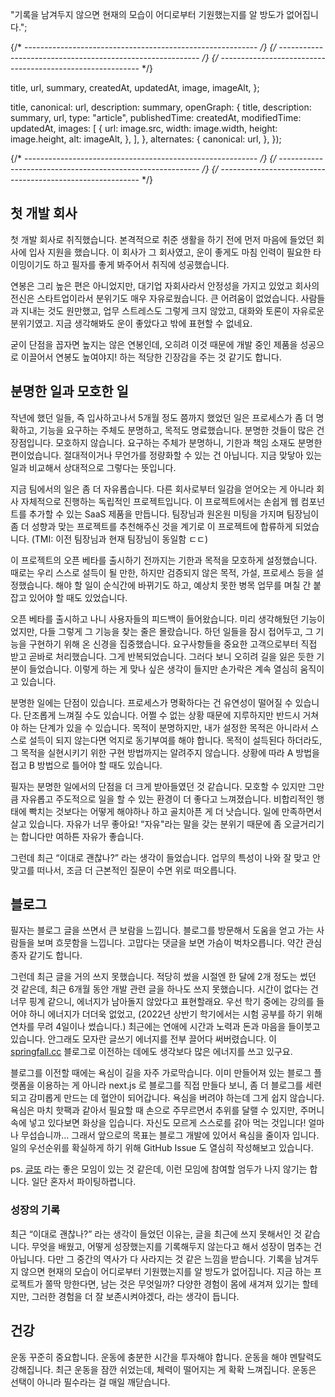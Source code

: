 
  "기록을 남겨두지 않으면 현재의 모습이 어디로부터 기원했는지를 알 방도가 없어집니다.";

{/* ---------------------------------------------------------- */}
{/* ---------------------------------------------------------- */}
{/* ---------------------------------------------------------- */}

  title,
  url,
  summary,
  createdAt,
  updatedAt,
  image,
  imageAlt,
};

  title,
  canonical: url,
  description: summary,
  openGraph: {
    title,
    description: summary,
    url,
    type: "article",
    publishedTime: createdAt,
    modifiedTime: updatedAt,
    images: [
      {
        url: image.src,
        width: image.width,
        height: image.height,
        alt: imageAlt,
      },
    ],
  },
  alternates: {
    canonical: url,
  },
});

<ArticleJsonLd
  useAppDir
  url={url}
  title={title}
  images={[image.src]}
  authorName={authorList}
  datePublished={createdAt}
  dateModified={updatedAt}
  publisherName={authorName}
  description={summary}
  isAccessibleForFree
/>

<ArticleHeader title={title} updatedAt={updatedAt} />

{/* ---------------------------------------------------------- */}
{/* ---------------------------------------------------------- */}
{/* ---------------------------------------------------------- */}

<ArticleImage img={i1} alt="사무실 모습" />

## 첫 개발 회사

첫 개발 회사로 취직했습니다. 본격적으로 취준 생활을 하기 전에 먼저 마음에 들었던 회사에 입사 지원을 했습니다. 이 회사가 그 회사였고, 운이 좋게도 마침 인력이 필요한 타이밍이기도 하고 필자를 좋게 봐주어서 취직에 성공했습니다.

연봉은 그리 높은 편은 아니었지만, 대기업 자회사라서 안정성을 가지고 있었고 회사의 전신은 스타트업이라서 분위기도 매우 자유로웠습니다. 큰 어려움이 없었습니다. 사람들과 지내는 것도 원만했고, 업무 스트레스도 그렇게 크지 않았고, 대화와 토론이 자유로운 분위기였고. 지금 생각해봐도 운이 좋았다고 밖에 표현할 수 없네요.

굳이 단점을 꼽자면 높지는 않은 연봉인데, 오히려 이것 때문에 개발 중인 제품을 성공으로 이끌어서 연봉도 높여야지! 하는 적당한 긴장감을 주는 것 같기도 합니다.

<ArticleImage img={i2} alt="붉은 벽돌 집의 빨간 문과 노랑 문" />

## 분명한 일과 모호한 일

작년에 했던 일들, 즉 입사하고나서 5개월 정도 쯤까지 했었던 일은 프로세스가 좀 더 명확하고, 기능을 요구하는 주체도 분명하고, 목적도 명료했습니다. 분명한 것들이 많은 건 장점입니다. 모호하지 않습니다. 요구하는 주체가 분명하니, 기한과 책임 소재도 분명한 편이었습니다. 절대적이거나 무언가를 정량화할 수 있는 건 아닙니다. 지금 맞닿아 있는 일과 비교해서 상대적으로 그렇다는 뜻입니다.

지금 팀에서의 일은 좀 더 자유롭습니다. 다른 회사로부터 일감을 얻어오는 게 아니라 회사 자체적으로 진행하는 독립적인 프로젝트입니다. 이 프로젝트에서는 손쉽게 웹 컴포넌트를 추가할 수 있는 SaaS 제품을 만듭니다. 팀장님과 원온원 미팅을 가지며 팀장님이 좀 더 성향과 맞는 프로젝트를 추천해주신 것을 계기로 이 프로젝트에 합류하게 되었습니다. (TMI: 이전 팀장님과 현재 팀장님이 동일함 ㄷㄷ)

이 프로젝트의 오픈 베타를 출시하기 전까지는 기한과 목적을 모호하게 설정했습니다. 때로는 우리 스스로 설득이 될 만한, 하지만 검증되지 않은 목적, 가설, 프로세스 등을 설정했습니다. 해야 할 일이 순식간에 바뀌기도 하고, 예상치 못한 병목 업무를 며칠 간 붙잡고 있어야 할 때도 있었습니다.

오픈 베타를 출시하고 나니 사용자들의 피드백이 들어왔습니다. 미리 생각해뒀던 기능이었지만, 다들 그렇게 그 기능을 찾는 줄은 몰랐습니다. 하던 일들을 잠시 접어두고, 그 기능을 구현하기 위해 온 신경을 집중했습니다. 요구사항들을 중요한 고객으로부터 직접 받고 곧바로 처리했습니다. 그게 반복되었습니다. 그러다 보니 오히려 길을 잃은 듯한 기분이 들었습니다. 이렇게 하는 게 맞나 싶은 생각이 들지만 손가락은 계속 열심히 움직이고 있습니다.

분명한 일에는 단점이 있습니다. 프로세스가 명확하다는 건 유연성이 떨어질 수 있습니다. 단조롭게 느껴질 수도 있습니다. 어쩔 수 없는 상황 때문에 지루하지만 반드시 거쳐야 하는 단계가 있을 수 있습니다. 목적이 분명하지만, 내가 설정한 목적은 아니라서 스스로 설득이 되지 않는다면 억지로 동기부여를 해야 합니다. 목적이 설득된다 하더라도, 그 목적을 실현시키기 위한 구현 방법까지는 알려주지 않습니다. 상황에 따라 A 방법을 접고 B 방법으로 틀어야 할 때도 있습니다.

필자는 분명한 일에서의 단점을 더 크게 받아들였던 것 같습니다. 모호할 수 있지만 그만큼 자유롭고 주도적으로 일을 할 수 있는 환경이 더 좋다고 느껴졌습니다. 비합리적인 행태에 빡치는 것보다는 어떻게 해야하나 하고 골치아픈 게 더 낫습니다. 일에 만족하면서 살고 있습니다. 자유가 너무 좋아요! “자유"라는 말을 갖는 분위기 때문에 좀 오글거리기는 합니다만 여하튼 자유가 좋습니다.

그런데 최근 “이대로 괜찮나?” 라는 생각이 들었습니다. 업무의 특성이 나와 잘 맞고 안 맞고를 떠나서, 조금 더 근본적인 질문이 수면 위로 떠오릅니다.

<ArticleImage img={i3} alt="맥북하는 사람" />

## 블로그

필자는 블로그 글을 쓰면서 큰 보람을 느낍니다. 블로그를 방문해서 도움을 얻고 가는 사람들을 보며 흐뭇함을 느낍니다. 고맙다는 댓글을 보면 가슴이 벅차오릅니다. 약간 관심종자 같기도 합니다.

그런데 최근 글을 거의 쓰지 못했습니다. 적당히 썼을 시절엔 한 달에 2개 정도는 썼던 것 같은데, 최근 6개월 동안 개발 관련 글을 하나도 쓰지 못했습니다. 시간이 없다는 건 너무 핑계 같으니, 에너지가 남아돌지 않았다고 표현할래요. 우선 학기 중에는 강의를 들어야 하니 에너지가 더더욱 없었고, (2022년 상반기 학기에서는 시험 공부를 하기 위해 연차를 무려 4일이나 썼습니다.) 최근에는 연애에 시간과 노력과 돈과 마음을 들이붓고 있습니다. 안그래도 모자란 글쓰기 에너지를 전부 끌어다 써버렸습니다. 이 [springfall.cc](http://springfall.cc/) 블로그로 이전하는 데에도 생각보다 많은 에너지를 쓰고 있구요.

블로그를 이전할 때에는 욕심이 길을 자주 가로막습니다. 이미 만들어져 있는 블로그 플랫폼을 이용하는 게 아니라 next.js 로 블로그를 직접 만들다 보니, 좀 더 블로그를 세련되고 감미롭게 만드는 데 혈안이 되어갑니다. 욕심을 버려야 하는데 그게 쉽지 않습니다. 욕심은 마치 핫팩과 같아서 필요할 때 손으로 주무르면서 추위를 달랠 수 있지만, 주머니 속에 넣고 있다보면 화상을 입습니다. 자신도 모르게 스스로를 갉아 먹는 것입니다! 얼마나 무섭습니까… 그래서 앞으로의 목표는 블로그 개발에 있어서 욕심을 줄이자 입니다. 일의 우선순위를 확실하게 하기 위해 GitHub Issue 도 열심히 작성해보고 있습니다.

ps. [글또](https://www.notion.so/3773eae6a382448394cec41455787d00?pvs=21) 라는 좋은 모임이 있는 것 같은데, 이런 모임에 참여할 엄두가 나지 않기는 합니다. 일단 혼자서 파이팅하렵니다.

### 성장의 기록

최근 “이대로 괜찮나?” 라는 생각이 들었던 이유는, 글을 최근에 쓰지 못해서인 것 같습니다. 무엇을 배웠고, 어떻게 성장했는지를 기록해두지 않는다고 해서 성장이 멈추는 건 아닙니다. 다만 그 중간의 역사가 다 사라지는 것 같은 느낌을 받습니다. 기록을 남겨두지 않으면 현재의 모습이 어디로부터 기원했는지를 알 방도가 없어집니다. 지금 하는 프로젝트가 쫄딱 망한다면, 남는 것은 무엇일까? 다양한 경험이 몸에 새겨져 있기는 할테지만, 그러한 경험을 더 잘 보존시켜야겠다, 라는 생각이 듭니다.

<ArticleImage img={i4} alt="도림천에서 달리고 있는 사람" />

## 건강

운동 꾸준히 중요합니다. 운동에 충분한 시간을 투자해야 합니다. 운동을 해야 멘탈력도 강해집니다. 최근 운동을 잠깐 쉬었는데, 체력이 떨어지는 게 확확 느껴집니다. 운동은 선택이 아니라 필수라는 걸 매일 깨닫습니다.
